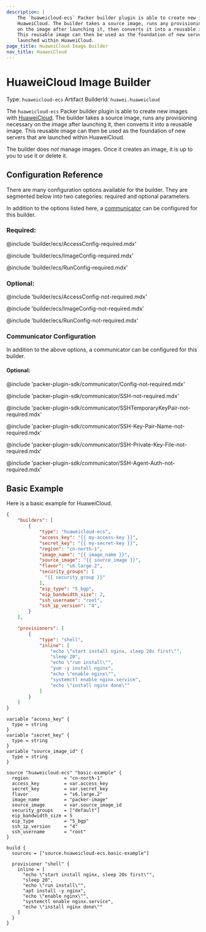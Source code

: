 ```yaml
---
description: |
    The `huaweicloud-ecs` Packer builder plugin is able to create new images with
    HuaweiCloud. The builder takes a source image, runs any provisioning necessary
    on the image after launching it, then converts it into a reusable image.
    This reusable image can then be used as the foundation of new servers that are
    launched within HuaweiCloud.
page_title: HuaweiCloud Image Builder
nav_title: HuaweiCloud
---
```


# HuaweiCloud Image Builder

Type: `huaweicloud-ecs`
Artifact BuilderId: `huawei.huaweicloud`

The `huaweicloud-ecs` Packer builder plugin is able to create new images with
[HuaweiCloud](https://www.huaweicloud.com). The builder takes a source image,
runs any provisioning necessary on the image after launching it, then converts
it into a reusable image. This reusable image can then be used as the
foundation of new servers that are launched within HuaweiCloud.

The builder does *not* manage images. Once it creates an image, it is up to you
to use it or delete it.

## Configuration Reference

There are many configuration options available for the builder. They are
segmented below into two categories: required and optional parameters.

In addition to the options listed here,
a [communicator](/docs/templates/legacy_json_templates/communicator) can be configured for this builder.

### Required:

@include 'builder/ecs/AccessConfig-required.mdx'

@include 'builder/ecs/ImageConfig-required.mdx'

@include 'builder/ecs/RunConfig-required.mdx'

### Optional:

@include 'builder/ecs/AccessConfig-not-required.mdx'

@include 'builder/ecs/ImageConfig-not-required.mdx'

@include 'builder/ecs/RunConfig-not-required.mdx'


### Communicator Configuration

In addition to the above options, a communicator can be configured
for this builder.

#### Optional:

@include 'packer-plugin-sdk/communicator/Config-not-required.mdx'

@include 'packer-plugin-sdk/communicator/SSH-not-required.mdx'

@include 'packer-plugin-sdk/communicator/SSHTemporaryKeyPair-not-required.mdx'

@include 'packer-plugin-sdk/communicator/SSH-Key-Pair-Name-not-required.mdx'

@include 'packer-plugin-sdk/communicator/SSH-Private-Key-File-not-required.mdx'

@include 'packer-plugin-sdk/communicator/SSH-Agent-Auth-not-required.mdx'

## Basic Example

Here is a basic example for HuaweiCloud.

<Tabs>
<Tab heading="JSON">

``` json
{
    "builders": [
        {
            "type": "huaweicloud-ecs",
            "access_key": "{{ my-access-key }}",
            "secret_key": "{{ my-secret-key }}",
            "region": "cn-north-1",
            "image_name": "{{ image_name }}",
            "source_image": "{{ source_image }}",
            "flavor": "s6.large.2",
            "security_groups": [
              "{{ security_group }}"
            ],
            "eip_type": "5_bgp",
            "eip_bandwidth_size": 2,
            "ssh_username": "root",
            "ssh_ip_version": "4",
        }
    ],

    "provisioners": [
        {
            "type": "shell",
            "inline": [
                "echo \"start install nginx, sleep 20s first\"",
                "sleep 20",
                "echo \"run install\"",
                "yum -y install nginx",
                "echo \"enable nginx\"",
                "systemctl enable nginx.service",
                "echo \"install nginx done\""
            ]
        }
    ]
}
```

</Tab>
<Tab heading="HCL2">

```hcl
variable "access_key" {
  type = string
}
variable "secret_key" {
  type = string
}
variable "source_image_id" {
  type = string
}

source "huaweicloud-ecs" "basic-example" {
  region             = "cn-north-1"
  access_key         = var.access_key
  secret_key         = var.secret_key
  flavor             = "s6.large.2"
  image_name         = "packer-image"
  source_image       = var.source_image_id
  security_groups    = ["default"]
  eip_bandwidth_size = 5
  eip_type           = "5_bgp"
  ssh_ip_version     = "4"
  ssh_username       = "root"
}

build {
  sources = ["source.huaweicloud-ecs.basic-example"]

  provisioner "shell" {
    inline = [
      "echo \"start install nginx, sleep 20s first\"",
      "sleep 20",
      "echo \"run install\"",
      "apt install -y nginx",
      "echo \"enable nginx\"",
      "systemctl enable nginx.service",
      "echo \"install nginx done\""
    ]
  }
}
```

</Tab>
</Tabs>